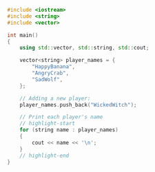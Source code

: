 ```cpp
#include <iostream>
#include <string>
#include <vector>

int main()
{
	using std::vector, std::string, std::cout;

	vector<string> player_names = {
		"HappyBanana",
		"AngryCrab",
		"SadWolf",
	};

	// Adding a new player:
	player_names.push_back("WickedWitch");

	// Print each player's name
	// highlight-start
	for (string name : player_names)
	{
		cout << name << '\n';
	}
	// highlight-end
}
```